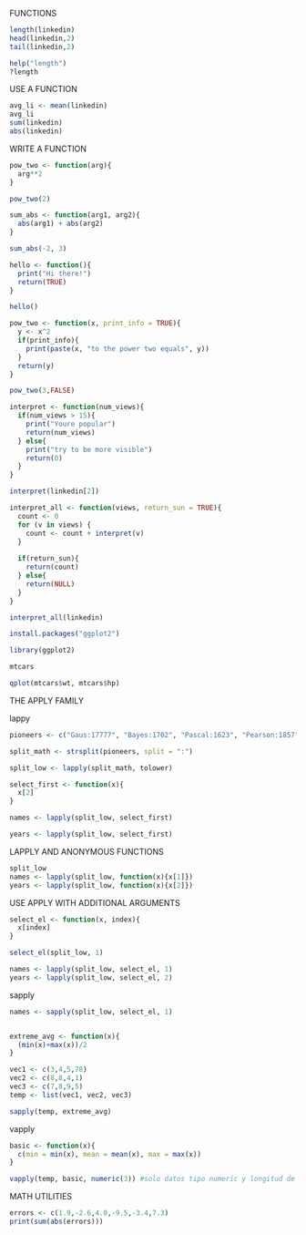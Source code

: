 FUNCTIONS
```{r}
length(linkedin)
head(linkedin,2)
tail(linkedin,2)

help("length")
?length
```

USE A FUNCTION
```{r}
avg_li <- mean(linkedin)
avg_li
sum(linkedin)
abs(linkedin)
```
WRITE A FUNCTION
```{r}
pow_two <- function(arg){
  arg**2
}

pow_two(2)

sum_abs <- function(arg1, arg2){
  abs(arg1) + abs(arg2)
}

sum_abs(-2, 3)

hello <- function(){
  print("Hi there!")
  return(TRUE)
}

hello()

pow_two <- function(x, print_info = TRUE){
  y <- x^2
  if(print_info){
    print(paste(x, "to the power two equals", y))
  }
  return(y)
}

pow_two(3,FALSE)

interpret <- function(num_views){
  if(num_views > 15){
    print("Youre popular")
    return(num_views)
  } else{
    print("try to be more visible")
    return(0)
  }
}

interpret(linkedin[2])

interpret_all <- function(views, return_sun = TRUE){
  count <- 0
  for (v in views) {
    count <- count + interpret(v)
  }
  
  if(return_sun){
    return(count)
  } else{
    return(NULL)
  }
}

interpret_all(linkedin)

```
```{r}
install.packages("ggplot2")
```

```{r}
library(ggplot2)

mtcars

qplot(mtcars$wt, mtcars$hp)
```

THE APPLY FAMILY

lappy
```{r}

pioneers <- c("Gaus:17777", "Bayes:1702", "Pascal:1623", "Pearson:1857")

split_math <- strsplit(pioneers, split = ":")

split_low <- lapply(split_math, tolower)

select_first <- function(x){
  x[2]
}

names <- lapply(split_low, select_first)

years <- lapply(split_low, select_first)

```
LAPPLY AND ANONYMOUS FUNCTIONS
```{r}

split_low
names <- lapply(split_low, function(x){x[1]})
years <- lapply(split_low, function(x){x[2]})

```
USE APPLY WITH ADDITIONAL ARGUMENTS

```{r}

select_el <- function(x, index){
  x[index]
}

select_el(split_low, 1)

names <- lapply(split_low, select_el, 1)
years <- lapply(split_low, select_el, 2)

```
sapply
```{r}
names <- sapply(split_low, select_el, 1)


extreme_avg <- function(x){
  (min(x)+max(x))/2
}

vec1 <- c(3,4,5,78)
vec2 <- c(8,8,4,1)
vec3 <- c(7,8,9,5)
temp <- list(vec1, vec2, vec3)

sapply(temp, extreme_avg)
```

vapply
```{r}

basic <- function(x){
  c(min = min(x), mean = mean(x), max = max(x))
}

vapply(temp, basic, numeric(3)) #solo datos tipo numeric y longitud de 3 (este parámetro puede cambiar)

```
MATH UTILITIES
```{r}

errors <- c(1.9,-2.6,4.0,-9.5,-3.4,7.3)
print(sum(abs(errors)))

```

